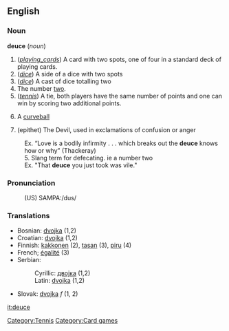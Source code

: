 ==English==
===Noun===
[[Category:Tennis]]
<b>deuce</b> (<i>noun</i>)
# (<i>[[playing_cards]]</i>) A card with two spots, one of four in a standard deck of playing cards.
# (<i>[[dice]]</i>) A side of a dice with two spots
# (<i>[[dice]]</i>) A cast of dice totalling two
# The number [[two]].
# (<i>[[tennis]]</i>) A tie, both players have the same number of points and one can win by scoring two additional points.
#{{baseball}} A [[curveball]]
# (epithet) The Devil, used in exclamations of confusion or anger
:Ex. “Love is a bodily infirmity . . . which breaks out the <b>deuce</b> knows how or why” (Thackeray)
:5.  Slang term for defecating. ie a number two
:Ex. "That <b>deuce</b> you just took was vile."

===Pronunciation===
:(US) SAMPA:/dus/

===Translations===
*Bosnian: [[dvojka#Bosnian|dvojka]] {{f}} (1,2)
*Croatian: [[dvojka#Croatian|dvojka]] {{f}} (1,2)
*Finnish: [[kakkonen]] (2), [[tasan]] (3), [[piru]] (4)
*French; [[égalité]] (3)
*Serbian:
*:Cyrillic: [[двојка#Serbian|двојка]] {{f}} (1,2)
*:Latin: [[dvojka#Serbian|dvojka]] {{f}} (1,2)
*Slovak: [[dvojka]] ''f'' (1, 2)


[[Category:Card games]]

[[it:deuce]]